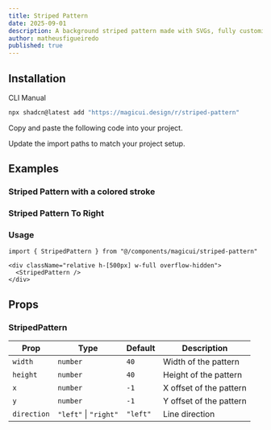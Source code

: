 ```yaml
---
title: Striped Pattern
date: 2025-09-01
description: A background striped pattern made with SVGs, fully customizable using Tailwind CSS.
author: matheusfigueiredo
published: true
---
```


<ComponentPreview name="striped-pattern-demo" />

## Installation

<Tabs defaultValue="cli">

<TabsList>
  <TabsTrigger value="cli">CLI</TabsTrigger>
  <TabsTrigger value="manual">Manual</TabsTrigger>
</TabsList>
<TabsContent value="cli">

```bash
npx shadcn@latest add "https://magicui.design/r/striped-pattern"
```

</TabsContent>

<TabsContent value="manual">

<Steps>

<Step>Copy and paste the following code into your project.</Step>

<ComponentSource name="grid-pattern" />

<Step>Update the import paths to match your project setup.</Step>

</Steps>

</TabsContent>

</Tabs>

## Examples

### Striped Pattern with a colored stroke

<ComponentPreview name="striped-pattern-colored" />

### Striped Pattern To Right

<ComponentPreview name="striped-pattern-right" />

### Usage

```tsx
import { StripedPattern } from "@/components/magicui/striped-pattern"
```

```tsx
<div className="relative h-[500px] w-full overflow-hidden">
  <StripedPattern />
</div>
```

## Props

### StripedPattern

| Prop        | Type                  | Default  | Description             |
| ----------- | --------------------- | -------- | ----------------------- |
| `width`     | `number`              | `40`     | Width of the pattern    |
| `height`    | `number`              | `40`     | Height of the pattern   |
| `x`         | `number`              | `-1`     | X offset of the pattern |
| `y`         | `number`              | `-1`     | Y offset of the pattern |
| `direction` | `"left"` \| `"right"` | `"left"` | Line direction          |
